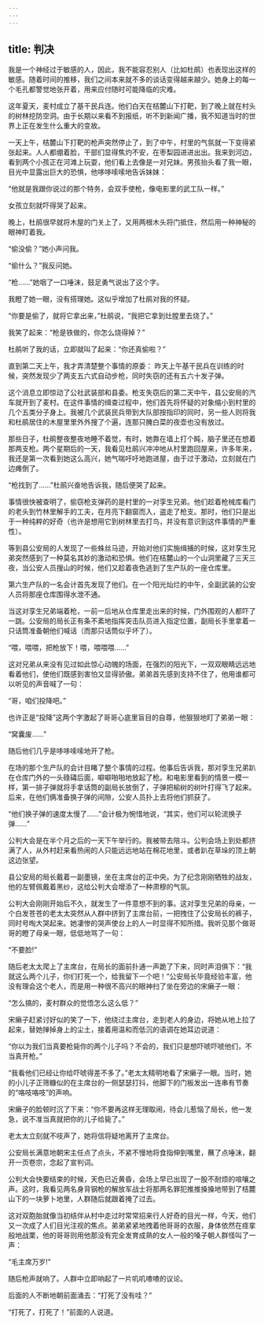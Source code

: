 ```yaml
---
---
---
```

title: 判决
---




我是一个神经过于敏感的人，因此，我不能容忍别人（比如杜鹃）也表现出这样的敏感。随着时间的推移，我们之间本来就不多的谈话变得越来越少。她身上的每一个毛孔都警觉地张开着，用来应付随时可能降临的灾难。

这年夏天，麦村成立了基干民兵连。他们白天在桔麓山下打靶，到了晚上就在村头的树林挖防空洞。由于长期以来看不到报纸，听不到新闻广播，我不知道当时的世界上正在发生什么重大的变故。

一天上午，桔麓山下打靶的枪声突然停止了，到了中午，村里的气氛就一下变得紧张起来。人人都绷着脸，干部们显得焦灼不安，在枣梨园进进出出。我来到河边，看到两个小孩正在河滩上玩耍，他们看上去像是一对兄妹。男孩抬头看了我一眼，目光中显露出巨大的恐惧，他哆哆嗦嗦地告诉妹妹：

“他就是我跟你说过的那个特务，会双手使枪，像电影里的武工队一样。”

女孩立刻就吓得哭了起来。

晚上，杜鹃很早就将木屋的门关上了，又用两根木头将门抵住，然后用一种神秘的眼神盯着我。

“偷没偷？”她小声问我。

“偷什么？”我反问她。

“枪……”她咽了一口唾沫，鼓足勇气说出了这个字。

我瞪了她一眼，没有搭理她。这似乎增加了杜鹃对我的怀疑。

“你要是偷了，就将它拿出来，”杜鹃说，“我把它拿到灶膛里去烧了。”

我笑了起来：“枪是铁做的，你怎么烧得掉？”

杜鹃听了我的话，立即就叫了起来：“你还真偷啦？”

直到第二天上午，我才弄清楚整个事情的原委： 昨天上午基干民兵在训练的时候，突然发现少了两支五六式自动步枪，同时失窃的还有五六十发子弹。

这个消息立即惊动了公社武装部和县委。枪支失窃后的第二天中午，县公安局的汽车就开到了麦村。在这件事情的缉查过程中，他们首先将怀疑的对象缩小到村里的几个五类分子身上。我被几个武装民兵带到大队部按指印的同时，另一些人则将我和杜鹃居住的木屋里里外外搜了个遍，连那只腌白菜的夜壶也没有放过。

那些日子，杜鹃整夜整夜地睡不着觉，有时，她靠在墙上打个盹，脑子里还在想着那两支枪。两个星期后的一天，我看见杜鹃兴冲冲地从村里跑回屋来，许多年来，我还是第一次看到她这么高兴，她气喘吁吁地跑进屋，由于过于激动，立刻就在门边瘫倒了。

“枪找到了……”杜鹃兴奋地告诉我，随后便哭了起来。

事情很快被查明了，偷窃枪支弹药的是村里的一对孪生兄弟。他们趁着枪械库看门的老头到竹林里解手的工夫，在月亮下翻窗而入，盗走了枪支。那时，他们只是出于一种纯粹的好奇（也许是想用它到树林里去打鸟，并没有意识到这件事情的严重性）。

等到县公安局的人发现了一些蛛丝马迹，开始对他们实施缉捕的时候，这对孪生兄弟突然感到了一种莫名其妙的激动和恐惧。他们在桔麓山的一个山洞里藏了三天三夜，当公安人员搜山的时候，他们又趁着夜色逃到了生产队的一座仓库里。

第六生产队的一名会计首先发现了他们。在一个阳光灿烂的中午，全副武装的公安人员将那座仓库围得水泄不通。

当这对孪生兄弟端着枪，一前一后地从仓库里走出来的时候，门外围观的人都吓了一跳。公安局的局长正有条不紊地指挥突击队员进入指定位置，副局长手里拿着一只话筒准备朝他们喊话（而那只话筒似乎坏了）。

“喂，喂喂，把枪放下！喂，喂喂喂……”

这对兄弟从来没有见过如此惊心动魄的场面，在强烈的阳光下，一双双眼睛远远地看着他们，使他们既感到害怕又显得骄傲。弟弟首先感到支持不住了，他用谁都可以听见的声音喊了一句：

“哥，咱们投降吧。”

也许正是“投降”这两个字激起了哥哥心底里盲目的自尊，他狠狠地盯了弟弟一眼：

“窝囊废……”

随后他们几乎是哆哆嗦嗦地开了枪。

在场的那个生产队的会计目睹了整个事情的过程。他事后告诉我，那对孪生兄弟趴在仓库门外的一头碌碡后面，噼噼啪啪地放起了枪。和电影里看到的情景一模一样，第一排子弹就将手拿话筒的副局长放倒了，子弹把榆树的树叶打得飞了起来。后来，在他们俩准备换子弹的间隙，公安人员扑上去将他们抓获了。

“他们换子弹的速度太慢了……”会计极为惋惜地说，“其实，他们可以轮流换子弹……”

公判大会是在半个月之后的一天下午举行的。我被带去陪斗。公判会场上到处都挤满了人，从外村赶来看热闹的人只能远远地站在棉花地里，或者趴在草垛的顶上朝这边张望。

县公安局的局长戴着一副墨镜，坐在主席台的正中央。为了纪念刚刚牺牲的战友，他的左臂佩戴着黑纱，这给公判大会增添了一种肃穆的气氛。

公判大会刚刚开始后不久，就发生了一件意想不到的事。这对孪生兄弟的母亲，一个白发苍苍的老太太突然从人群中挤到了主席台前，一把拽住了公安局长的裤子，同时号啕大哭起来。她凄惨的哭声使台上的人一时显得不知所措。我听见那个做哥哥的瞪了母亲一眼，低低地骂了一句：

“不要脸!”

随后老太太爬上了主席台，在局长的面前扑通一声跪了下来，同时声泪俱下：“我就这么两个儿子，你们打死一个，给我留下一个吧！”公安局长毕竟经验丰富，他没有理会这个老人，而是用一种很不高兴的眼神扫了坐在旁边的宋癞子一眼：

“怎么搞的，麦村群众的觉悟怎么这么低？”

宋癞子赶紧讨好似的笑了一下，他绕过主席台，走到老人的身边，将她从地上拉了起来，替她掸掉身上的尘土，接着用温和而低沉的语调在她耳边说道：

“你以为我们当真要枪毙你的两个儿子吗？不会的，我们只是想吓唬吓唬他们，不当真开枪。”

“我看他们已经让你给吓唬得差不多了。”老太太精明地看了宋癞子一眼。当时，她的小儿子正筛糠似的在主席台的一侧瑟瑟打抖，他脚下的门板发出一连串有节奏的“咯吱咯吱”的声响。

宋癞子的脸顿时沉了下来：“你不要再这样无理取闹，待会儿惹恼了局长，他一发急，说不准当真就把你的儿子给毙了。”

老太太立刻就不吱声了，她将信将疑地离开了主席台。

公安局长满意地朝宋主任点了点头，不紧不慢地将食指伸到嘴里，蘸了点唾沫，翻开一页卷宗，念起了宣判词。

公判大会快要结束的时候，天色已近黄昏，会场上早已出现了一股不耐烦的喧嚷之声。这时，我看见两名身背钢枪的解放军战士将那两名罪犯推推搡搡地带到了桔麓山下的一块萝卜地里，人群随后就跟着掩了过去。

这对双胞胎就像当初结伴从村中走过时常常招来行人好奇的目光一样，今天，他们又一次成了人们目光注视的焦点。弟弟紧紧地拽着他哥哥的衣服，身体依然在痉挛般地战栗，他的哥哥则用他那没有完全发育成熟的女人一般的嗓子朝人群怪叫了一声：

“毛主席万岁!”

随后枪声就响了。人群中立即响起了一片叽叽喳喳的议论。

后面的人不断地朝前面涌去：“打死了没有哇？”

“打死了，打死了！”前面的人说道。